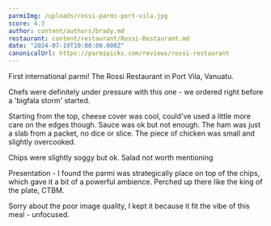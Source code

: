 ```yaml
---
parmiImg: /uploads/rossi-parmi-port-vila.jpg
score: 4.3
author: content/authors/brady.md
restaurant: content/restaurant/Rossi-Restaurant.md
date: "2024-07-19T10:00:00.000Z"
canonicalUrl: https://parmipicks.com/reviews/rossi-restaurant
---
```


First international parmi! The Rossi Restaurant in Port Vila, Vanuatu.

Chefs were definitely under pressure with this one - we ordered right before a 'bigfala storm' started.

Starting from the top, cheese cover was cool, could've used a little more care on the edges though.
Sauce was ok but not enough. The ham was just a slab from a packet, no dice or slice.
The piece of chicken was small and slightly overcooked.

Chips were slightly soggy but ok.
Salad not worth mentioning

Presentation - I found the parmi was strategically place on top of the chips, which gave it a bit of a powerful ambience. Perched up there like the king of the plate, CTBM.

Sorry about the poor image quality, I kept it because it fit the vibe of this meal - unfocused. 